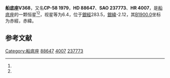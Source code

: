 {{Starbox begin
| name = 船底座V368
}}
{{Starbox observe
| epoch = [[J2000.0|J2000.0]]
| constell = [[船底座|船底座]]<ref name=SIMBAD>{{cite web
 | url=http://simbad.u-strasbg.fr/simbad/sim-id?Ident=HR+4007
 | title =Pulsating variable Star
 | publisher=Centre de Données astronomiques de Strasbourg
 | work=SIMBAD
 | accessdate=2012-07-13}}</ref><ref name=DATA>{{cite web
 | url=http://vizier.u-strasbg.fr/viz-bin/VizieR-5?-out.add=.&-source=5050&-corr=PK=HR&-out.max=9999&HR=4007
 | title =VizieR Detailed Page
 | accessdate=2012-07-13}}</ref>
| 星官 = 
| ra = {{RA|10|11|35.2}}<ref name=SIMBAD /><ref name=DATA />
| dec = {{DEC|-58|49|41}}<ref name=SIMBAD /><ref name=DATA />
| appmag_v = 6.4<ref name=SIMBAD /><ref name=DATA />
}}
{{Starbox character
| class = M3III<ref name=SIMBAD /><ref name=DATA />
| b-v = 1.66<ref name=SIMBAD /><ref name=DATA />
| u-b = 1.75<ref name=SIMBAD /><ref name=DATA />
| r-i = 1.52<ref name=SIMBAD /><ref name=DATA />
| variable = 
}}
{{Starbox astrometry
| radial_v = 1.75
| prop_mo_ra = -10
| parallax = 
| p_error = 
}}
{{Starbox catalog
| names =CP-58 1979，[[SAO星表|SAO]] 237773，[[HD星表|HD]] 88647，[[HR星表|HR]] 4007}}
{{Starbox reference |Simbad=HR+4007}}
{{Starbox end}}

'''船底座V368'''，又名'''CP-58 1979'''，'''HD 88647'''、'''SAO 237773'''、'''HR 4007'''，是[[船底座|船底座]]的一颗恒星<ref name=SIMBAD /><ref name=DATA />，视星等为6.4，位于[[銀道座標系|銀經]]283.5，[[銀道座標系|銀緯]]-2.12，其[[B1900.0|B1900.0]]坐标为赤經{{RA|10|8|9.6}}，赤緯{{DEC|-58|-2.12|5}}。

== 参考文献 ==
{{reflist}}

{{star-stub}}

{{船底座恒星}}
[[Category:船底座|Category:船底座]]
[[Category:HD和HDE天體|88647]]
[[Category:HR天體|4007]]
[[Category:SAO天體|237773]]